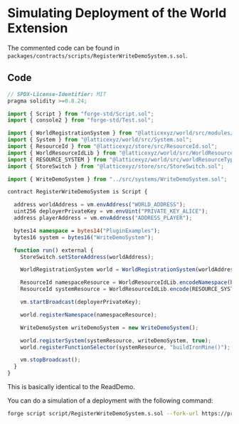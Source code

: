 # Simulating Deployment of the World Extension

The commented code can be found in `packages/contracts/scripts/RegisterWriteDemoSystem.s.sol`.

## Code

```ts mud.config.ts
// SPDX-License-Identifier: MIT
pragma solidity >=0.8.24;

import { Script } from "forge-std/Script.sol";
import { console2 } from "forge-std/Test.sol";

import { WorldRegistrationSystem } from "@latticexyz/world/src/modules/init/implementations/WorldRegistrationSystem.sol";
import { System } from "@latticexyz/world/src/System.sol";
import { ResourceId } from "@latticexyz/store/src/ResourceId.sol";
import { WorldResourceIdLib } from "@latticexyz/world/src/WorldResourceId.sol";
import { RESOURCE_SYSTEM } from "@latticexyz/world/src/worldResourceTypes.sol";
import { StoreSwitch } from "@latticexyz/store/src/StoreSwitch.sol";

import { WriteDemoSystem } from "../src/systems/WriteDemoSystem.sol";

contract RegisterWriteDemoSystem is Script {

  address worldAddress = vm.envAddress("WORLD_ADDRESS");
  uint256 deployerPrivateKey = vm.envUint("PRIVATE_KEY_ALICE");
  address playerAddress = vm.envAddress("ADDRESS_PLAYER");

  bytes14 namespace = bytes14("PluginExamples");
  bytes16 system = bytes16("WriteDemoSystem");

  function run() external {
    StoreSwitch.setStoreAddress(worldAddress);

    WorldRegistrationSystem world = WorldRegistrationSystem(worldAddress);

    ResourceId namespaceResource = WorldResourceIdLib.encodeNamespace(bytes14(namespace));
    ResourceId systemResource = WorldResourceIdLib.encode(RESOURCE_SYSTEM, namespace, system);

    vm.startBroadcast(deployerPrivateKey);

    world.registerNamespace(namespaceResource);

    WriteDemoSystem writeDemoSystem = new WriteDemoSystem();

    world.registerSystem(systemResource, writeDemoSystem, true);
    world.registerFunctionSelector(systemResource, "buildIronMine()");

    vm.stopBroadcast();
  }
}
```

This is basically identical to the ReadDemo.

You can do a simulation of a deployment with the following command:

```bash
forge script script/RegisterWriteDemoSystem.s.sol --fork-url https://primodium-sepolia.rpc.caldera.xyz/http
```
